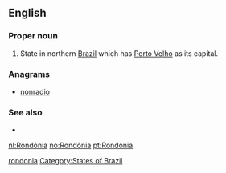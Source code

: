 ==English==

===Proper noun===
{{en-proper noun}}

# State in northern [[Brazil]] which has [[Porto Velho]] as its capital.

===Anagrams===
* [[nonradio#English|nonradio]]

===See also===
* {{pedialite}}

[[Category:English terms spelled with Ô|rondonia]]
[[Category:States of Brazil]]

[[nl:Rondônia]]
[[no:Rondônia]]
[[pt:Rondônia]]